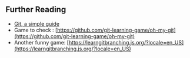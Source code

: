 ## Further Reading

- [Git, a simple guide](http://rogerdudler.github.io/git-guide/)
- Game to check : [https://github.com/git-learning-game/oh-my-git](https://github.com/git-learning-game/oh-my-git)
- Another funny game: [https://learngitbranching.js.org/?locale=en_US](https://learngitbranching.js.org/?locale=en_US)